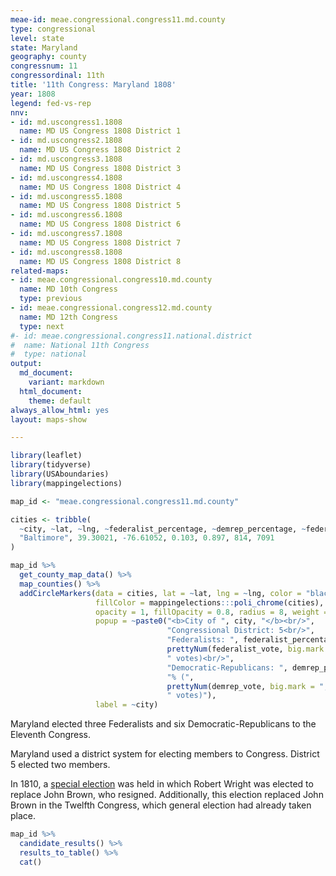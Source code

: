 ```yaml
---
meae-id: meae.congressional.congress11.md.county
type: congressional
level: state
state: Maryland
geography: county
congressnum: 11
congressordinal: 11th
title: '11th Congress: Maryland 1808'
year: 1808
legend: fed-vs-rep
nnv:
- id: md.uscongress1.1808
  name: MD US Congress 1808 District 1
- id: md.uscongress2.1808
  name: MD US Congress 1808 District 2
- id: md.uscongress3.1808
  name: MD US Congress 1808 District 3
- id: md.uscongress4.1808
  name: MD US Congress 1808 District 4
- id: md.uscongress5.1808
  name: MD US Congress 1808 District 5
- id: md.uscongress6.1808
  name: MD US Congress 1808 District 6
- id: md.uscongress7.1808
  name: MD US Congress 1808 District 7
- id: md.uscongress8.1808
  name: MD US Congress 1808 District 8
related-maps:
- id: meae.congressional.congress10.md.county
  name: MD 10th Congress
  type: previous
- id: meae.congressional.congress12.md.county
  name: MD 12th Congress
  type: next
#- id: meae.congressional.congress11.national.district
#  name: National 11th Congress
#  type: national
output:
  md_document:
    variant: markdown
  html_document:
    theme: default
always_allow_html: yes
layout: maps-show

---
```


```r
library(leaflet)
library(tidyverse)
library(USAboundaries)
library(mappingelections)

map_id <- "meae.congressional.congress11.md.county"

cities <- tribble(
  ~city, ~lat, ~lng, ~federalist_percentage, ~demrep_percentage, ~federalist_vote, ~demrep_vote,
  "Baltimore", 39.30021, -76.61052, 0.103, 0.897, 814, 7091
)
```

<div class="map">

```r
map_id %>%
  get_county_map_data() %>%
  map_counties() %>% 
  addCircleMarkers(data = cities, lat = ~lat, lng = ~lng, color = "black",
                   fillColor = mappingelections:::poli_chrome(cities),
                   opacity = 1, fillOpacity = 0.8, radius = 8, weight = 3,
                   popup = ~paste0("<b>City of ", city, "</b><br/>",
                                   "Congressional District: 5<br/>",
                                   "Federalists: ", federalist_percentage * 100, "% (", 
                                   prettyNum(federalist_vote, big.mark = ","), 
                                   " votes)<br/>",
                                   "Democratic-Republicans: ", demrep_percentage * 100,
                                   "% (", 
                                   prettyNum(demrep_vote, big.mark = ","),
                                   " votes)"),
                   label = ~city)
```

</div>

Maryland elected three Federalists and six Democratic-Republicans to the Eleventh Congress. 

Maryland used a district system for electing members to Congress. District 5 elected two members.

In 1810, a [special election](https://elections.lib.tufts.edu/catalog/tufts:md.uscongress7.special.1810) was held in which Robert Wright was elected to replace John Brown, who resigned. Additionally, this election replaced John Brown in the Twelfth Congress, which general election had already taken place. 

<div class="results-table">

```r
map_id %>%
  candidate_results() %>%
  results_to_table() %>%
  cat()
```

</div>
